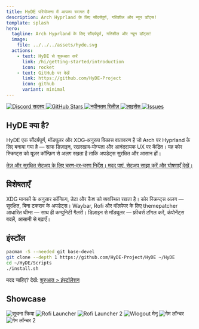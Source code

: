```yaml
---
title: HyDE परियोजना में आपका स्वागत है
description: Arch Hyprland के लिए सौंदर्यपूर्ण, गतिशील और न्यून डॉट्स!
template: splash
hero:
  tagline: Arch Hyprland के लिए सौंदर्यपूर्ण, गतिशील और न्यून डॉट्स!
  image:
    file: ../../../assets/hyde.svg
  actions:
    - text: HyDE से शुरुआत करें
      link: /hi/getting-started/introduction
      icon: rocket
    - text: GitHub पर देखें
      link: https://github.com/HyDE-Project
      icon: github
      variant: minimal
---
```



<div className="badges">
  <a href="https://discord.gg/AYbJ9MJez7">
    <img
      alt="Discord सदस्य"
      src="https://img.shields.io/badge/dynamic/json?url=https%3A%2F%2Fdiscordapp.com%2Fapi%2Finvites%2FmT5YqjaJFh%3Fwith_counts%3Dtrue&query=%24.approximate_member_count&suffix=%20members&style=for-the-badge&logo=discord&logoSize=auto&label=HyDE%20Discord&labelColor=ebbcba&color=c79bf0"
    />
  </a>
  <a href="https://github.com/HyDE-Project/HyDE">
    <img
      alt="GitHub Stars"
      src="https://img.shields.io/github/stars/HyDE-Project/HyDE?style=for-the-badge&logo=github&label=Stars&color=8aadf4"
    />
  </a>
  <a href="https://github.com/HyDE-Project/HyDE/releases">
    <img
      alt="नवीनतम रिलीज़"
      src="https://img.shields.io/github/v/release/HyDE-Project/HyDE?style=for-the-badge&label=Latest&color=c6a0f6"
    />
  </a>
  <a href="https://github.com/HyDE-Project/HyDE">
    <img
      alt="लाइसेंस"
      src="https://img.shields.io/github/license/HyDE-Project/HyDE?style=for-the-badge&color=8bd5ca&label=License"
    />
  </a>
  <a href="https://github.com/HyDE-Project/HyDE/issues">
    <img
      alt="Issues"
      src="https://img.shields.io/github/issues/HyDE-Project/HyDE?style=for-the-badge&color=f5a97f&label=Issues"
    />
  </a>
</div>

## HyDE क्या है?

HyDE एक सौंदर्यपूर्ण, मॉड्यूलर और XDG‑अनुरूप विकास वातावरण है
जो Arch पर Hyprland के लिए बनाया गया है — साफ डिज़ाइन, रखरखाव‑योग्यता
और आनंददायक UX पर केंद्रित। यह कोर स्क्रिप्ट्स को यूज़र कॉन्फ़िग से अलग
रखता है ताकि अपडेट्स सुरक्षित और आसान हों।

<CardGrid>
  <a className="card-anchor" href="/hi/getting-started/installation">
    <Card title="HyDE इंस्टॉल करें" icon="rocket">
      तेज़ और सुरक्षित सेटअप के लिए चरण‑दर‑चरण निर्देश।
    </Card>
  </a>
  <a
    className="card-anchor"
    href="https://discord.gg/AYbJ9MJez7"
    target="_blank"
    rel="noopener noreferrer"
  >
    <Card title="Discord से जुड़ें" icon="discord">
      मदद पाएं, सेटअप साझा करें और घोषणाएँ देखें।
    </Card>
  </a>
</CardGrid>

## विशेषताएँ

<CardGrid stagger>
  <Card title="XDG अनुरूपता" icon="seti:vala">
    XDG मानकों के अनुसार कॉन्फ़िग, डेटा और कैश को व्यवस्थित रखता है।
  </Card>
  <Card title="सरल कोर अपडेट" icon="add-document">
    कोर स्क्रिप्ट्स अलग — सुरक्षित, बिना टकराव के अपडेट्स।
  </Card>
  <Card title="और थीम्स!" icon="moon">
	Waybar, Rofi और वॉलपेपर के लिए themepatcher आधारित थीम्स —
	साथ ही कम्युनिटी गैलरी।
  </Card>
  <Card title="मॉड्यूलर" icon="puzzle">
	डिज़ाइन से मॉड्यूलर — फ़ीचर्स टॉगल करें, कंपोनेंट्स बदलें, आसानी से बढ़ाएँ।
  </Card>

</CardGrid>

## इंस्टॉल

```sh
pacman -S --needed git base-devel
git clone --depth 1 https://github.com/HyDE-Project/HyDE ~/HyDE
cd ~/HyDE/Scripts
./install.sh
```

मदद चाहिए? देखें: [शुरुआत > इंस्टॉलेशन](/hi/getting-started/installation)

## Showcase

<div className="showcase">
  <img
    src="https://raw.githubusercontent.com/prasanthrangan/hyprdots/main/Source/assets/wb_mode_sel.png"
    alt="सूचना क्रिया"
  />
  <img
    src="https://raw.githubusercontent.com/prasanthrangan/hyprdots/main/Source/assets/rofi_style_3.png"
    alt="Rofi Launcher"
  />
  <img
    src="https://raw.githubusercontent.com/prasanthrangan/hyprdots/main/Source/assets/rofi_style_12.png"
    alt="Rofi Launcher 2"
  />
  <img
    src="https://raw.githubusercontent.com/prasanthrangan/hyprdots/main/Source/assets/wlog_style_2.png"
    alt="Wlogout मेनू"
  />
  <img
    src="https://raw.githubusercontent.com/prasanthrangan/hyprdots/main/Source/assets/game_launch_3.png"
    alt="गेम लॉन्चर"
  />
  <img
    src="https://raw.githubusercontent.com/prasanthrangan/hyprdots/main/Source/assets/game_launch_5.png"
    alt="गेम लॉन्चर 2"
  />
</div>
